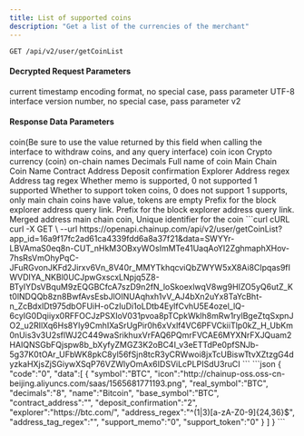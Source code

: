 ---
title: List of supported coins
description: "Get a list of the currencies of the merchant"
---

`GET /api/v2/user/getCoinList`

#### Decrypted Request Parameters
<ParamField query="time" type="long" required>
    current timestamp
</ParamField>
<ParamField query="charset" type="string" required>
    encoding format, no special case, pass parameter UTF-8
</ParamField>
<ParamField query="version" type="string" required>
    interface version number, no special case, pass parameter v2
</ParamField>



#### Response Data Parameters
<ResponseField type="object[ ]">
    <Expandable title="object">
        <ResponseField name="symbol" type="string">coin(Be sure to use the value returned by this field when calling the interface to withdraw coins, and any query interface)</ResponseField>
        <ResponseField name="icon" type="string">coin icon</ResponseField>
        <ResponseField name="real_symbol" type="string">Crypto currency (coin) on-chain names</ResponseField>
        <ResponseField name="decimals" type="string">Decimals</ResponseField>
        <ResponseField name="name" type="string">Full name of coin</ResponseField>
        <ResponseField name="base_symbol" type="string">Main Chain Coin Name</ResponseField>
        <ResponseField name="contract_address" type="string">Contract Address</ResponseField>
        <ResponseField name="deposit_confirmation" type="string">Deposit confirmation</ResponseField>
        <ResponseField name="explorer" type="string">Explorer</ResponseField>
        <ResponseField name="address_regex" type="string">Address regex</ResponseField>
        <ResponseField name="address_tag_regex" type="string">Address tag regex</ResponseField>
        <ResponseField name="support_memo" type="string">Whether memo is supported, 0 not supported 1 supported</ResponseField>
        <ResponseField name="support_token" type="string">Whether to support token coins, 0 does not support 1 supports, only main chain coins have value, tokens are empty</ResponseField>
        <ResponseField name="address_link" type="string">Prefix for the block explorer address query link.</ResponseField>
        <ResponseField name="tx_link" type="string">Prefix for the block explorer address query link.</ResponseField>
        <ResponseField name="merge_address_symbol" type="string">Merged address main chain coin, Unique identifier for the coin</ResponseField>
    </Expandable>
</ResponseField>



<RequestExample>
  ```curl cURL
  curl -X GET \
  --url https://openapi.chainup.com/api/v2/user/getCoinList?app_id=16a9f17fc2ad61ca4339fdd6a8a37f21&data=SWYYr-LBVAmaS0eq8n-CUT_nHkM3OBxyWOsImMTe41UaqAoYI2ZghmaphXHov-7hsRsVmOhyPqC-JFuRGvonJKFd2Jirxv6Vn_8V40r_MMYTkhqcviQbZWYW5xX8Ai8CIpqas9fIWVDIYA_NKBl0UCJpwGxscxLNpjq5Z8-BTyIYDsVBquM9zEQGBCfcA7szD9n2fN_loSkoexlwqV8wg9HIZO5yQ6utZ_Kt0lNDQQb8zn8BwfAvsEsbJlOINUAqhxh1vV_AJ4bXn2uYx8TaYcBht-n_ZcBdxIDt975dbOFUiH-oCzIuDi1oLDtb4EylfCvhU5E4ozel_lQ-6cyIG0Dqiiyx0RFFOCJzPSXIoV031pvoa8pTCpkWklh8mRw1rylBgeZtqSxpnJO2_u2RIlXq6Hs8Yly9CmhIXaSrUgPir0h6xVxlf4VC6PFVCkiiTlp0kZ_H_UbKm0nUis3v3U2sflWJ2C449waSrikhuxVrFAQ6PQmrFVCAE6MYXNrFXJQuam2HAIQNSGbFQjspw8b_bXyfyZMGZ3K2oBC4I_v3eETTdPe0pfSNJb-5g37K0tOAr_UFbWK8pkC8yl56fSjn8tcR3yCRWwoi8jxTcUBiswTtvXZtzgG4dyzkaHXjsZjSGiywXSqP76VZWlyOmAx6IDSViLcPLPISdU3ruCI
  ```
</RequestExample>



<ResponseExample>
```json
{
  "code":"0",
  "data":[
      {
          "symbol":"BTC",
          "icon":"http://chainup-oss.oss-cn-beijing.aliyuncs.com/saas/1565681771193.png",
          "real_symbol":"BTC",
          "decimals":"8",
          "name":"Bitcoin",
          "base_symbol":"BTC",
          "contract_address":"",
          "deposit_confirmation":"2",
          "explorer":"https://btc.com/",
          "address_regex":"^(1|3)[a-zA-Z0-9]{24,36}$",
          "address_tag_regex":"",
          "support_memo":"0",
          "support_token":"0"
      }
   ]
 }
```
</ResponseExample>